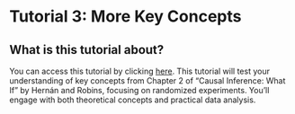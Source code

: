 # Tutorial 3: More Key Concepts

## What is this tutorial about? {.unnumbered}

You can access this tutorial by clicking [here](https://ci1yq0-sebastian0vallejo.shinyapps.io/tutorial3/). This tutorial will test your understanding of key concepts from Chapter 2 of "Causal Inference: What If" by Hernán and Robins, focusing on randomized experiments. You'll engage with both theoretical concepts and practical data analysis.


